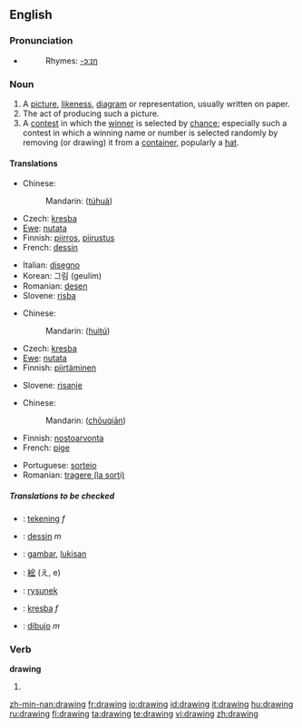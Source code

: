 ==English==

===Pronunciation===
*{{audio|en-us-drawing.ogg|Audio (US)}}
*:Rhymes: [[Rhymes:English:-ɔːɪŋ|-ɔːɪŋ]]

===Noun===
{{wikipedia}}
{{en-noun}}

# A [[picture]], [[likeness]], [[diagram]] or representation, usually written on paper.
# The act of producing such a picture.
# A [[contest]] in which the [[winner]] is selected by [[chance]]; especially such a contest in which a winning name or number is selected randomly by removing (or drawing) it from a [[container]], popularly a [[hat]].

====Translations====
{{trans-top|picture, likeness, diagram or representation}}
*Chinese:
*:Mandarin: {{zh-ts|[[圖]][[畫]]|[[图]][[画]]}} ([[tú]][[huà]])
*Czech: [[kresba]] {{f}}
*[[Ewe]]: [[nutata]]
*Finnish: [[piirros]], [[piirustus]]
*French: [[dessin]] {{m}}
{{trans-mid}}
*Italian: [[disegno]] {{m}}
*Korean: 그림 (geulim)
*Romanian: [[desen]] {{n}}
*Slovene: [[risba]] {{f}}
{{trans-bottom}}

{{trans-top|act of producing a picture}}
*Chinese:
*:Mandarin: {{zh-ts|[[繪]][[圖]]|[[绘]][[图]]}} ([[huì]][[tú]])
*Czech: [[kresba]] {{f}}
*[[Ewe]]: [[nutata]]
*Finnish: [[piirtäminen]]
{{trans-mid}}
*Slovene: [[risanje]] {{n}}
{{trans-bottom}}

{{trans-top|contest where the winner is selected by chance}}
*Chinese:
*:Mandarin: {{zh-ts|[[抽]][[籤]]|[[抽]][[签]]}} ([[chōu]][[qiān]])
*Finnish: [[nostoarvonta]]
*French: [[pige]] {{f}}
{{trans-mid}}
*Portuguese: [[sorteio]] {{m}}
*Romanian: [[tragere (la sorţi)]] {{f}}
{{trans-bottom}}

=====Translations to be checked=====
{{checktrans}}
{{top}}
*{{ttbc|Dutch}}: [[tekening]] ''f''
*{{ttbc|French}}: [[dessin]] ''m''
*{{ttbc|Indonesian}}: [[gambar]], [[lukis|lukisan]]
{{mid}}
*{{ttbc|Japanese}}: [[絵]] (え, e)
*{{ttbc|Polish}}: [[rysunek]]
*{{ttbc|Slovak}}: [[kresba]] ''f''
*{{ttbc|Spanish}}: [[dibujo]] ''m''
{{bottom}}

===Verb===
'''drawing'''

# {{present participle of|draw}}

[[zh-min-nan:drawing]]
[[fr:drawing]]
[[io:drawing]]
[[id:drawing]]
[[it:drawing]]
[[hu:drawing]]
[[ru:drawing]]
[[fi:drawing]]
[[ta:drawing]]
[[te:drawing]]
[[vi:drawing]]
[[zh:drawing]]